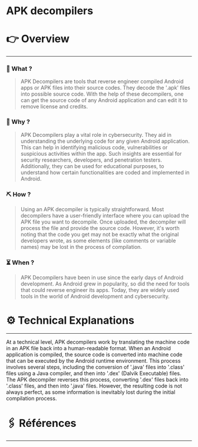 # APK decompilers


# 👉 Overview

---

### 👀 What ?

> APK Decompilers are tools that reverse engineer compiled Android apps or APK files into their source codes. They decode the '.apk' files into possible source code. With the help of these decompilers, one can get the source code of any Android application and can edit it to remove license and credits.
> 

### 🧐 Why ?

> APK Decompilers play a vital role in cybersecurity. They aid in understanding the underlying code for any given Android application. This can help in identifying malicious code, vulnerabilities or suspicious activities within the app. Such insights are essential for security researchers, developers, and penetration testers. Additionally, they can be used for educational purposes, to understand how certain functionalities are coded and implemented in Android.
> 

### ⛏️ How ?

> Using an APK decompiler is typically straightforward. Most decompilers have a user-friendly interface where you can upload the APK file you want to decompile. Once uploaded, the decompiler will process the file and provide the source code. However, it's worth noting that the code you get may not be exactly what the original developers wrote, as some elements (like comments or variable names) may be lost in the process of compilation.
> 

### ⏳ When ?

> APK Decompilers have been in use since the early days of Android development. As Android grew in popularity, so did the need for tools that could reverse engineer its apps. Today, they are widely used tools in the world of Android development and cybersecurity.
> 

# ⚙️ Technical Explanations

---

At a technical level, APK decompilers work by translating the machine code in an APK file back into a human-readable format. When an Android application is compiled, the source code is converted into machine code that can be executed by the Android runtime environment. This process involves several steps, including the conversion of '.java' files into '.class' files using a Java compiler, and then into '.dex' (Dalvik Executable) files. The APK decompiler reverses this process, converting '.dex' files back into '.class' files, and then into '.java' files. However, the resulting code is not always perfect, as some information is inevitably lost during the initial compilation process.

# 🖇️ Références

---